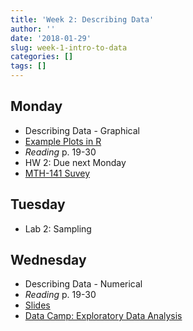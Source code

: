 ```yaml
---
title: 'Week 2: Describing Data'
author: ''
date: '2018-01-29'
slug: week-1-intro-to-data
categories: []
tags: []
---
```


 
## Monday

* Describing Data - Graphical
* [Example Plots in R](/slides/02A-SomePlots.html)
* *Reading* p. 19-30
* HW 2: Due next Monday
* [MTH-141 Suvey](https://docs.google.com/forms/d/e/1FAIpQLSfVVezGtSNJNcd4weclzQfg2P2KiZbkcufle547HYCF3z2adQ/viewform)

## Tuesday

* Lab 2: Sampling

## Wednesday

* Describing Data - Numerical
* *Reading* p. 19-30
* [Slides](/slides/02B-describing-data.html)
* [Data Camp: Exploratory Data Analysis](https://www.datacamp.com/courses/exploratory-data-analysis)


  